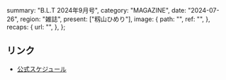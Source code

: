   summary: "B.L.T 2024年9月号",
  category: "MAGAZINE",
  date: "2024-07-26",
  region: "雑誌",
  present: ["籾山ひめり"],
  image: {
    path: "",
    ref: "",
  },
  recaps: {
    url: "",
  },
};

## リンク

- [公式スケジュール](https://takanenonadeshiko.jp/?p=2222)
